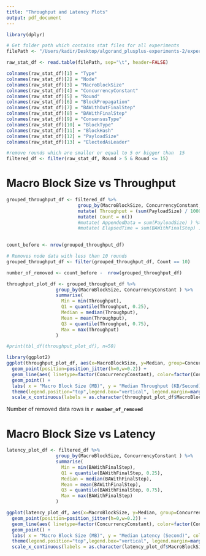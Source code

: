 ```yaml
---
title: "Throughput and Latency Plots"
output: pdf_document
---
```


```r
library(dplyr)

# Get folder path which contains stat files for all experiments
filePath <- "/Users/kadir/Desktop/algorand_plusplus-experiments-2/experiments.stat"

raw_stat_df <- read.table(filePath, sep="\t", header=FALSE)

colnames(raw_stat_df)[1] = "Type"
colnames(raw_stat_df)[2] = "Node"
colnames(raw_stat_df)[3] = "MacroBlockSize"
colnames(raw_stat_df)[4] = "ConcurrencyConstant"
colnames(raw_stat_df)[5] = "Round"
colnames(raw_stat_df)[6] = "BlockPropagation"
colnames(raw_stat_df)[7] = "BAWithOutFinalStep"
colnames(raw_stat_df)[8] = "BAWithFinalStep"
colnames(raw_stat_df)[9] = "ConsensusType"
colnames(raw_stat_df)[10] = "BlockType"
colnames(raw_stat_df)[11] = "BlockHash"
colnames(raw_stat_df)[12] = "PayloadSize"
colnames(raw_stat_df)[13] = "ElectedAsLeader"

#remove rounds which are smaller or equal to 5 or bigger than  15
filtered_df <- filter(raw_stat_df, Round > 5 & Round <= 15)

```



# Macro Block Size vs Throughput

```r


grouped_throughput_df <- filtered_df %>% 
                          group_by(MacroBlockSize, ConcurrencyConstant, Node ) %>%
                          mutate( Throughput = (sum(PayloadSize) / 1000)  / sum(BAWithFinalStep) ) %>%
                          mutate( Count = n())
                          #mutate( AppendedData = sum(PayloadSize) ) %>%
                          #mutate( ElapsedTime = sum(BAWithFinalStep) )
                          

count_before <- nrow(grouped_throughput_df)

# Removes node data with less than 10 rounds
grouped_throughput_df <- filter(grouped_throughput_df, Count == 10)

number_of_removed <- count_before -  nrow(grouped_throughput_df)

throughput_plot_df <- grouped_throughput_df %>% 
                  group_by(MacroBlockSize, ConcurrencyConstant ) %>%
                  summarise(
                    Min = min(Throughput),
                    Q1 = quantile(Throughput, 0.25),
                    Median = median(Throughput),
                    Mean = mean(Throughput),
                    Q3 = quantile(Throughput, 0.75),
                    Max = max(Throughput)
                  )

#print(tbl_df(throughput_plot_df), n=50)

library(ggplot2)
ggplot(throughput_plot_df, aes(x=MacroBlockSize, y=Median, group=ConcurrencyConstant)) +
  geom_point(position=position_jitter(h=0,w=0.2)) +
  geom_line(aes( linetype=factor(ConcurrencyConstant), color=factor(ConcurrencyConstant) ))+
  geom_point() +
  labs( x = "Macro Block Size (MB)", y = "Median Throughput (KB/Second)", color = "CC", linetype="CC" )+
  theme(legend.position="top",legend.box="vertical", legend.margin=margin())+
  scale_x_continuous(labels = as.character(throughput_plot_df$MacroBlockSize), breaks = throughput_plot_df$MacroBlockSize)

```

Number of removed data rows is **`r number_of_removed`**


\newpage
# Macro Block Size vs Latency
```r


latency_plot_df <- filtered_df %>% 
                  group_by(MacroBlockSize, ConcurrencyConstant ) %>%
                  summarise(
                    Min = min(BAWithFinalStep),
                    Q1 = quantile(BAWithFinalStep, 0.25),
                    Median = median(BAWithFinalStep),
                    Mean = mean(BAWithFinalStep),
                    Q3 = quantile(BAWithFinalStep, 0.75),
                    Max = max(BAWithFinalStep)
                  )

ggplot(latency_plot_df, aes(x=MacroBlockSize, y=Median, group=ConcurrencyConstant)) +
  geom_point(position=position_jitter(h=0,w=0.2)) +
  geom_line(aes( linetype=factor(ConcurrencyConstant), color=factor(ConcurrencyConstant) ))+
  geom_point() +
  labs( x = "Macro Block Size (MB)", y = "Median Latency (Second)", color = "CC", linetype="CC" )+
  theme(legend.position="top",legend.box="vertical", legend.margin=margin()) +
  scale_x_continuous(labels = as.character(latency_plot_df$MacroBlockSize), breaks = latency_plot_df$MacroBlockSize)

```





